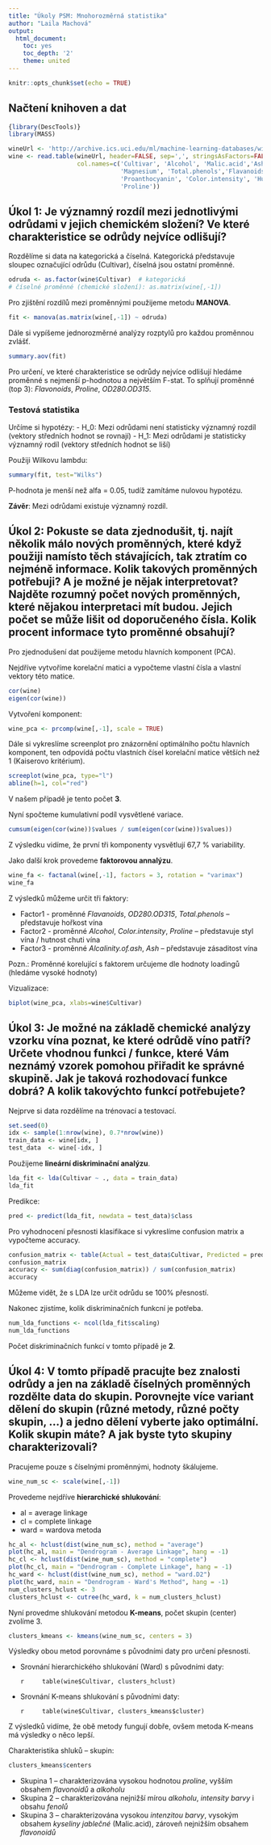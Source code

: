 ---
title: "Úkoly PSM: Mnohorozměrná statistika"
author: "Laila Machová"
output:
  html_document: 
    toc: yes
    toc_depth: '2'
    theme: united
---

```{r setup, include=FALSE}
knitr::opts_chunk$set(echo = TRUE)
```

## Načtení knihoven a dat

```{r}
{library(DescTools)}
library(MASS)
```

```{r}
wineUrl <- 'http://archive.ics.uci.edu/ml/machine-learning-databases/wine/wine.data'
wine <- read.table(wineUrl, header=FALSE, sep=',', stringsAsFactors=FALSE,
                   col.names=c('Cultivar', 'Alcohol', 'Malic.acid','Ash', 'Alcalinity.of.ash',
                               'Magnesium', 'Total.phenols','Flavanoids', 'Nonflavanoid.phenols',
                               'Proanthocyanin', 'Color.intensity', 'Hue', 'OD280.OD315.of.diluted.wines',
                               'Proline'))
```

## Úkol 1: Je významný rozdíl mezi jednotlivými odrůdami v jejich chemickém složení? Ve které charakteristice se odrůdy nejvíce odlišují?

Rozdělíme si data na kategorická a číselná. Kategorická představuje sloupec označující odrůdu (Cultivar), číselná jsou ostatní proměnné.

```{r}
odruda <- as.factor(wine$Cultivar)  # kategorická
# číselné proměnné (chemické složení): as.matrix(wine[,-1])
```

Pro zjištění rozdílů mezi proměnnými použijeme metodu **MANOVA**.

```{r}
fit <- manova(as.matrix(wine[,-1]) ~ odruda)
```

Dále si vypíšeme jednorozměrné analýzy rozptylů pro každou proměnnou zvlášť.

```{r}
summary.aov(fit)
```

Pro určení, ve které charakteristice se odrůdy nejvíce odlišují hledáme proměnné s nejmenší p-hodnotou a největším F-stat. To splňují proměnné (top 3): *Flavonoids*, *Proline*, *OD280.OD315*.

### Testová statistika

Určíme si hypotézy:
-   H_0: Mezi odrůdami není statisticky významný rozdíl (vektory středních hodnot se rovnají)
-   H_1: Mezi odrůdami je statisticky významný rodíl (vektory středních hodnot se liší)

Použiji Wilkovu lambdu:

```{r}
summary(fit, test="Wilks")
```

P-hodnota je menší než alfa = 0.05, tudíž zamítáme nulovou hypotézu.

**Závěr**: Mezi odrůdami existuje významný rozdíl.

## Úkol 2: Pokuste se data zjednodušit, tj. najít několik málo nových proměnných, které když použiji namísto těch stávajících, tak ztratím co nejméně informace. Kolik takových proměnných potřebuji? A je možné je nějak interpretovat? Najděte rozumný počet nových proměnných, které nějakou interpretaci mít budou. Jejich počet se může lišit od doporučeného čísla. Kolik procent informace tyto proměnné obsahují?

Pro zjednodušení dat použijeme metodu hlavních komponent (PCA).

Nejdříve vytvoříme korelační matici a vypočteme vlastní čísla a vlastní vektory této matice.

```{r, results="hide"}
cor(wine)
eigen(cor(wine))
```

Vytvoření komponent:
```{r}
wine_pca <- prcomp(wine[,-1], scale = TRUE)
```

Dále si vykreslíme screenplot pro znázornění optimálního počtu hlavních komponent, ten odpovídá počtu vlastních čísel korelační matice větších než 1 (Kaiserovo kritérium).

```{r, fig.width=8, fig.height=6}
screeplot(wine_pca, type="l")
abline(h=1, col="red")
```

V našem případě je tento počet **3**.

Nyní spočteme kumulativní podíl vysvětlené variace.
```{r}
cumsum(eigen(cor(wine))$values / sum(eigen(cor(wine))$values))
```

Z výsledku vidíme, že první tři komponenty vysvětlují 67,7 % variability.

Jako další krok provedeme **faktorovou annalýzu**.

```{r}
wine_fa <- factanal(wine[,-1], factors = 3, rotation = "varimax")
wine_fa
```

Z výsledků můžeme určit tři faktory:

-   Factor1 - proměnné *Flavanoids*, *OD280.OD315*, *Total.phenols* – představuje hořkost vína
-   Factor2 - proměnné *Alcohol*, *Color.intensity*, *Proline* – představuje styl vína / hutnost chuti vína
-   Factor3 - proměnné *Alcalinity.of.ash*, *Ash* – představuje zásaditost vína

Pozn.: Proměnné korelující s faktorem určujeme dle hodnoty loadingů (hledáme vysoké hodnoty)

Vizualizace:
```{r, fig.width=6, fig.height=6}
biplot(wine_pca, xlabs=wine$Cultivar)
```

## Úkol 3: Je možné na základě chemické analýzy vzorku vína poznat, ke které odrůdě víno patří? Určete vhodnou funkci / funkce, které Vám neznámý vzorek pomohou přiřadit ke správné skupině. Jak je taková rozhodovací funkce dobrá? A kolik takovýchto funkcí potřebujete?

Nejprve si data rozdělíme na trénovací a testovací.

```{r}
set.seed(0)
idx <- sample(1:nrow(wine), 0.7*nrow(wine))
train_data <- wine[idx, ]
test_data  <- wine[-idx, ]
```

Použijeme **lineární diskriminační analýzu**.

```{r}
lda_fit <- lda(Cultivar ~ ., data = train_data)
lda_fit
```

Predikce:
```{r}
pred <- predict(lda_fit, newdata = test_data)$class
```

Pro vyhodnocení přesnosti klasifikace si vykreslíme confusion matrix a vypočteme accuracy.

```{r}
confusion_matrix <- table(Actual = test_data$Cultivar, Predicted = pred)
confusion_matrix
accuracy <- sum(diag(confusion_matrix)) / sum(confusion_matrix)
accuracy
```

Můžeme vidět, že s LDA lze určit odrůdu se 100% přesností.

Nakonec zjistíme, kolik diskriminačních funkcní je potřeba.

```{r}
num_lda_functions <- ncol(lda_fit$scaling)
num_lda_functions
```

Počet diskriminačních funkcí v tomto případě je **2**.

## Úkol 4: V tomto případě pracujte bez znalosti odrůdy a jen na základě číselných proměnných rozdělte data do skupin. Porovnejte více variant dělení do skupin (různé metody, různé počty skupin, ...) a jedno dělení vyberte jako optimální. Kolik skupin máte? A jak byste tyto skupiny charakterizovali?

Pracujeme pouze s číselnými proměnnými, hodnoty škálujeme.

```{r}
wine_num_sc <- scale(wine[,-1])
```

Provedeme nejdříve **hierarchické shlukování**:

-   al = average linkage
-   cl = complete linkage
-   ward = wardova metoda

```{r}
hc_al <- hclust(dist(wine_num_sc), method = "average")
plot(hc_al, main = "Dendrogram - Average Linkage", hang = -1)
hc_cl <- hclust(dist(wine_num_sc), method = "complete")
plot(hc_cl, main = "Dendrogram - Complete Linkage", hang = -1)
hc_ward <- hclust(dist(wine_num_sc), method = "ward.D2")
plot(hc_ward, main = "Dendrogram - Ward's Method", hang = -1)
num_clusters_hclust <- 3
clusters_hclust <- cutree(hc_ward, k = num_clusters_hclust)
```

Nyní provedme shlukování metodou **K-means**, počet skupin (center) zvolíme 3.

```{r}
clusters_kmeans <- kmeans(wine_num_sc, centers = 3)
```

Výsledky obou metod porovnáme s původními daty pro určení přesnosti.

-   Srovnání hierarchického shlukování (Ward) s původními daty:
    <div>
    ```{r}
    table(wine$Cultivar, clusters_hclust)
    ```
    </div>

-   Srovnání K-means shlukování s původními daty:
    <div>
    ```{r}
    table(wine$Cultivar, clusters_kmeans$cluster)
    ```
    </div>

Z výsledků vidíme, že obě metody fungují dobře, ovšem metoda K-means má výsledky o něco lepší.

Charakteristika shluků – skupin:
```{r}
clusters_kmeans$centers
```

-   Skupina 1 – charakterizována vysokou hodnotou *proline*, vyšším obsahem *flavonoidů* a *alkoholu*
-   Skupina 2 – charakterizována nejnižší mírou *alkoholu*, *intensity barvy* i obsahu *fenolů*
-   Skupina 3 – charakterizována vysokou *intenzitou barvy*, vysokým obsahem *kyseliny jablečné* (Malic.acid), zároveň nejnižším obsahem *flavonoidů*